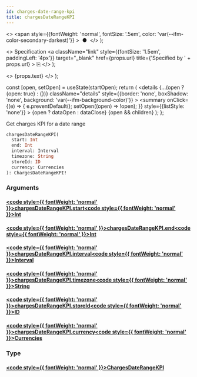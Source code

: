 ```yaml
---
id: charges-date-range-kpi
title: chargesDateRangeKPI
---
```


  <>
    <span
      style={{fontWeight: 'normal', fontSize: '.5em', color: 'var(--ifm-color-secondary-darkest)'}}
    >
      &nbsp;●&nbsp;
    </span>
  </>
);

  <>
    Specification
    <a
      className="link"
      style={{fontSize: '1.5em', paddingLeft: '4px'}}
      target="_blank"
      href={props.url}
      title={'Specified by ' + props.url}
    >
      ⎘
    </a>
  </>
);

  <>
    <span className={props.class}>{props.text}</span>
  </>
);


  const [open, setOpen] = useState(startOpen);
  return (
    <details
      {...(open ? {open: true} : {})}
      className="details"
      style={{border: 'none', boxShadow: 'none', background: 'var(--ifm-background-color)'}}
    >
      <summary
        onClick={(e) => {
          e.preventDefault();
          setOpen((open) => !open);
        }}
        style={{listStyle: 'none'}}
      >
        {open ? dataOpen : dataClose}
      </summary>
      {open && children}
    </details>
  );
};

Get charges KPI for a date range

```graphql
chargesDateRangeKPI(
  start: Int
  end: Int
  interval: Interval
  timezone: String
  storeId: ID
  currency: Currencies
): ChargesDateRangeKPI!
```

### Arguments

#### [<code style={{ fontWeight: 'normal' }}>chargesDateRangeKPI.<b>start</b></code>](#)<Bullet />[<code style={{ fontWeight: 'normal' }}><b>Int</b></code>](/docs/apis/graphql/types/scalars/int.mdx) <Badge class="badge badge--secondary " text="scalar"/>

#### [<code style={{ fontWeight: 'normal' }}>chargesDateRangeKPI.<b>end</b></code>](#)<Bullet />[<code style={{ fontWeight: 'normal' }}><b>Int</b></code>](/docs/apis/graphql/types/scalars/int.mdx) <Badge class="badge badge--secondary " text="scalar"/>

#### [<code style={{ fontWeight: 'normal' }}>chargesDateRangeKPI.<b>interval</b></code>](#)<Bullet />[<code style={{ fontWeight: 'normal' }}><b>Interval</b></code>](/docs/apis/graphql/types/enums/interval.mdx) <Badge class="badge badge--secondary " text="enum"/>

#### [<code style={{ fontWeight: 'normal' }}>chargesDateRangeKPI.<b>timezone</b></code>](#)<Bullet />[<code style={{ fontWeight: 'normal' }}><b>String</b></code>](/docs/apis/graphql/types/scalars/string.mdx) <Badge class="badge badge--secondary " text="scalar"/>

#### [<code style={{ fontWeight: 'normal' }}>chargesDateRangeKPI.<b>storeId</b></code>](#)<Bullet />[<code style={{ fontWeight: 'normal' }}><b>ID</b></code>](/docs/apis/graphql/types/scalars/id.mdx) <Badge class="badge badge--secondary " text="scalar"/>

#### [<code style={{ fontWeight: 'normal' }}>chargesDateRangeKPI.<b>currency</b></code>](#)<Bullet />[<code style={{ fontWeight: 'normal' }}><b>Currencies</b></code>](/docs/apis/graphql/types/enums/currencies.mdx) <Badge class="badge badge--secondary " text="enum"/>

### Type

#### [<code style={{ fontWeight: 'normal' }}><b>ChargesDateRangeKPI</b></code>](/docs/apis/graphql/types/objects/charges-date-range-kpi.mdx) <Badge class="badge badge--secondary " text="object"/>
